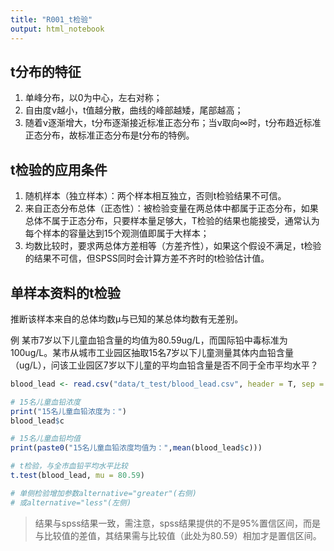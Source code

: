 ```yaml
---
title: "R001_t检验"
output: html_notebook
---
```


## t分布的特征

1. 单峰分布，以0为中心，左右对称；
2. 自由度ν越小，t值越分散，曲线的峰部越矮，尾部越高；
3. 随着ν逐渐增大，t分布逐渐接近标准正态分布；当ν取向∞时，t分布趋近标准正态分布，故标准正态分布是t分布的特例。

## t检验的应用条件

1. 随机样本（独立样本）：两个样本相互独立，否则t检验结果不可信。
2. 来自正态分布总体（正态性）：被检验变量在两总体中都属于正态分布，如果总体不属于正态分布，只要样本量足够大，T检验的结果也能接受，通常认为每个样本的容量达到15个观测值即属于大样本；
3. 均数比较时，要求两总体方差相等（方差齐性），如果这个假设不满足，t检验的结果不可信，但SPSS同时会计算方差不齐时的t检验估计值。

## 单样本资料的t检验

推断该样本来自的总体均数μ与已知的某总体均数有无差别。

例 某市7岁以下儿童血铅含量的均值为80.59ug/L，而国际铅中毒标准为100ug/L。某市从城市工业园区抽取15名7岁以下儿童测量其体内血铅含量（ug/L），问该工业园区7岁以下儿童的平均血铅含量是否不同于全市平均水平？

```r
blood_lead <- read.csv("data/t_test/blood_lead.csv", header = T, sep = ",")

# 15名儿童血铅浓度
print("15名儿童血铅浓度为：")
blood_lead$c

# 15名儿童血铅均值
print(paste0("15名儿童血铅浓度均值为：",mean(blood_lead$c)))

# t检验，与全市血铅平均水平比较
t.test(blood_lead, mu = 80.59)

# 单侧检验增加参数alternative="greater"(右侧)
# 或alternative="less"(左侧)
```

> 结果与spss结果一致，需注意，spss结果提供的不是95%置信区间，而是与比较值的差值，其结果需与比较值（此处为80.59）相加才是置信区间。




